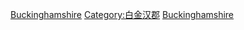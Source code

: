 {{Commonscat|People of Buckinghamshire}}

[[Category:英格蘭各郡人物|Buckinghamshire]]
[[Category:白金汉郡|Category:白金汉郡]]
[[Category:東南英格蘭人|Buckinghamshire]]